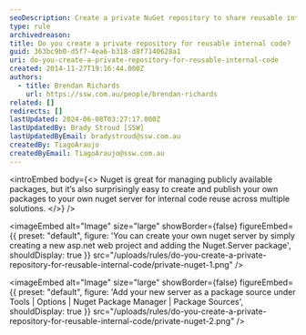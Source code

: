 ```yaml
---
seoDescription: Create a private NuGet repository to share reusable internal code and boost collaboration across multiple solutions.
type: rule
archivedreason:
title: Do you create a private repository for reusable internal code?
guid: 363bc9b0-d5f7-4ea6-b318-d8f7140628a1
uri: do-you-create-a-private-repository-for-reusable-internal-code
created: 2014-11-27T19:16:44.000Z
authors:
  - title: Brendan Richards
    url: https://ssw.com.au/people/brendan-richards
related: []
redirects: []
lastUpdated: 2024-06-08T03:27:17.000Z
lastUpdatedBy: Brady Stroud [SSW]
lastUpdatedByEmail: bradystroud@ssw.com.au
createdBy: TiagoAraujo
createdByEmail: TiagoAraujo@ssw.com.au
---
```


<introEmbed
  body={<>
Nuget is great for managing publicly available packages, but it’s also surprisingly easy to create and publish your own packages to your own nuget server for internal code reuse across multiple solutions.
  </>}
/>

<imageEmbed
  alt="Image"
  size="large"
  showBorder={false}
  figureEmbed={{
    preset: "default",
    figure: 'You can create your own nuget server by simply creating a new asp.net web project and adding the Nuget.Server package',
    shouldDisplay: true
  }}
  src="/uploads/rules/do-you-create-a-private-repository-for-reusable-internal-code/private-nuget-1.png"
/>


<imageEmbed
  alt="Image"
  size="large"
  showBorder={false}
  figureEmbed={{
    preset: "default",
    figure: 'Add your new server as a package source under Tools | Options | Nuget Package Manager | Package Sources',
    shouldDisplay: true
  }}
  src="/uploads/rules/do-you-create-a-private-repository-for-reusable-internal-code/private-nuget-2.png"
/>
